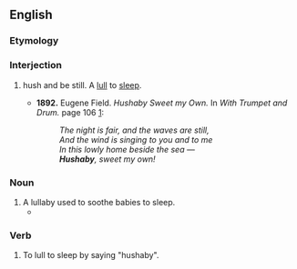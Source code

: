 ==English==

===Etymology===
{{blend|en|hush|lullaby}}

===Interjection===
{{en-interj}}

# {{lb|en|archaic}} hush and be still. A [[lull]] to [[sleep]].
#* '''1892.''' Eugene Field. ''Hushaby Sweet my Own.'' In ''With Trumpet and Drum.'' page 106 [http://books.google.com/books?id=FNQMAAAAYAAJ&pg=PA106&dq=hushaby&ei=W3AuR-2nAoKotgPstI28CQ]:
#*: ''The night is fair, and the waves are still, ''
#*: ''And the wind is singing to you and to me''
#*: ''In this lowly home beside the sea —''
#*: '''''Hushaby''', sweet my own!''

===Noun===
{{en-noun}}

# A lullaby used to soothe babies to sleep.
#* {{quote-book|en|year=1832|author=Thomas Skinner|title=Excursions in India|passage=The moaning of their voices seemed to me to be like what is understood in Scotland by a "sugh," and might very well have passed for a '''hushaby''', when the nurse had nearly succeeded in murmuring herself to sleep, as well as her infant.}}

===Verb===
{{en-verb|hushabies|hushabying|hushabied}}

# {{lb|en|archaic|transitive}} To lull to sleep by saying "hushaby".